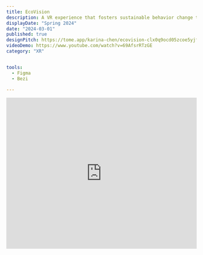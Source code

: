```yaml
---
title: EcoVision
description: A VR experience that fosters sustainable behavior change through visualization and positive reinforcement of sustainable daily habits.
displayDate: "Spring 2024"
date: "2024-03-01"
published: true
designPitch: https://tome.app/karina-chen/ecovision-clx0q9ocd05zcoe5yjftec8sc
videoDemo: https://www.youtube.com/watch?v=69AfsrRTzGE
category: "XR"


tools:
  - Figma
  - Bezi

---
```


<iframe
  width="100%"
  height="400"
  src="https://www.youtube.com/embed/69AfsrRTzGE"
  title="EcoVision Video Demo"
  frameborder="0"
  allow="accelerometer; autoplay; clipboard-write; encrypted-media; gyroscope; picture-in-picture"
  allowfullscreen
  style={{ borderRadius: '1rem', marginBottom: '2rem' }}
/>

# Summary

Ecovision is a VR experience that fosters sustainable behavior change on an individual level through visualization and positive reinforcement of sustainable daily habits such as eating and showering. This initiative targets students by making the outcomes of their actions more immediate and tangible through to-scale waste visualizations and live transformation of saved quantities into floral growth. EcoVision was started as a Stanford class project for DESIGN 284: Designing for Extended Realities in Spring of 2024.

A summary of our design process can be found below. For more info, check out our slide deck [here](#).

# Needfinding

We interviewed 10+ sustainability educators, peer advocates, and students with limited sustainability awareness to uncover prevalent misconceptions and knowledge gaps. Our key findings:

#### Visualization Gap
Educators find it challenging to convey abstract concepts like dimensional analysis; students struggle to grasp the scale and impact of their actions without concrete examples

#### Disconnect in immediate impact
The lack of immediate, personal feedback leaves students feeling disconnected from the real-world consequences of their actions

#### Beyond Guilt
The limitations of guilt as a motivator and the success of positive reinforcement strategies in engaging students to adopt more sustainable behaviors



# Prototyping Journey

## IRL Prototyping: Testing User Journey

To evaluate XR interactions, we had users act out real-life motions to test the narrative journey of the experience.

#### Scenario
Users washed their hands while a facilitator filled a bucket at the adjacent sink. The user observed the collected water and poured it onto a patch of grass, with a plant substituted to simulate the VR experience.

#### Key design questions
How do users like visualizing their water waste volumetrically? How do users feel about transforming the "waste" into a new item, like a plant?

<img src="/ecovision/ecovision-1.png" alt="IRL Prototyping" style={{  margin: '2rem 0' }} />

## Sims Prototyping: Testing Interactions

To explore the "daily living tasks" concept, we used The Sims, allowing for custom 3D environments and controlled agent actions.

#### Setup
Game with a basic house, including a kitchen, bathroom, and living room. The backyard had plants and empty planter boxes. Food was left to spoil for compost visualization, and a pool of water represented water waste. Users were tasked to complete tasks in each section of the environment and plant in the garden.

#### Key design questions
How do users like the flow of living in a simulated environment and performing tasks? Are they satisfied with the level of control?

<img src="/ecovision/ecovision-2.png" alt="Sims Prototyping" style={{ margin: '2rem 0' }} />

# Final Product

Our final prototype was developed in Bezi and features the following:

#### Onboarding
Introduces the user to the experience; simple, intuitive tutorial to guide users on how to navigate and interact, including a dashboard across the user experience that tracks user's saved food and water waste

#### Dining Hall
Guides user to eat a meal and throw waste into a compost bin, comparing user's food waste habits to the average American to highlight personal impact.

#### Dorm Bathroom
Provides real-time visualization of water usage during daily activities like showering, helping users understand their consumption patterns

#### Garden
Illustrates how saved waste can be repurposed to sustain plants over time, emphasizing tangible, positive change

<img src="/ecovision/ecovision-3.png" alt="Final Product" style={{ margin: '2rem 0' }} />

